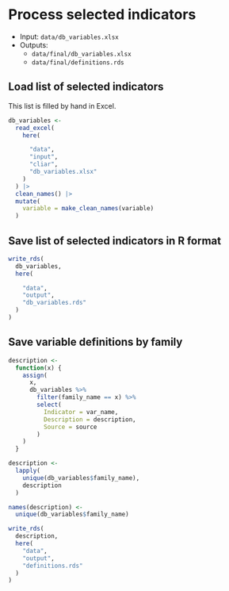 # Process selected indicators

- Input: `data/db_variables.xlsx`
- Outputs: 
  - `data/final/db_variables.xlsx`
  - `data/final/definitions.rds`

## Load list of selected indicators

This list is filled by hand in Excel.

```r
db_variables <-
  read_excel(
    here(

      "data",
      "input",
      "cliar",
      "db_variables.xlsx"
    )
  ) |> 
  clean_names() |> 
  mutate(
    variable = make_clean_names(variable)
  )
```

## Save list of selected indicators in R format

```r
write_rds(
  db_variables,
  here(

    "data",
    "output",
    "db_variables.rds"
  )
)
```

## Save variable definitions by family

```r
description <- 
  function(x) {
    assign(
      x,
      db_variables %>%
        filter(family_name == x) %>%
        select(
          Indicator = var_name,
          Description = description,
          Source = source
        )
    )
  }

description <-
  lapply(
    unique(db_variables$family_name),
    description
  )

names(description) <- 
  unique(db_variables$family_name)

write_rds(
  description,
  here(
    "data",
    "output",
    "definitions.rds"
  )
)
```
